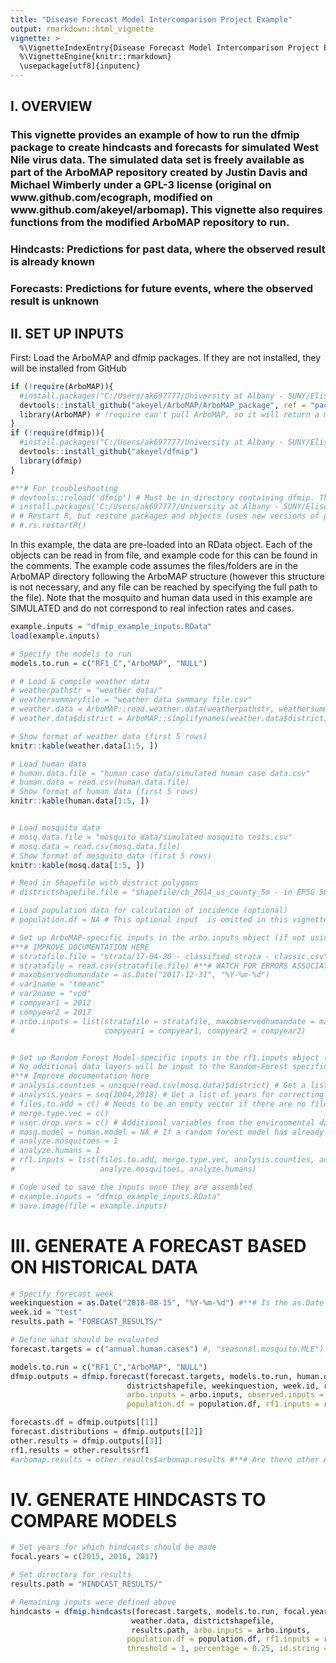 ```yaml
---
title: "Disease Forecast Model Intercomparison Project Example"
output: rmarkdown::html_vignette
vignette: >
  %\VignetteIndexEntry{Disease Forecast Model Intercomparison Project Example}
  %\VignetteEngine{knitr::rmarkdown}
  \usepackage[utf8]{inputenc}
---
```



## I. OVERVIEW

### This vignette provides an example of how to run the dfmip package to create hindcasts and forecasts for simulated West Nile virus data. The simulated data set is freely available as part of the ArboMAP repository created by Justin Davis and Michael Wimberly under a GPL-3 license (original on www.github.com/ecograph, modified on www.github.com/akeyel/arbomap). This vignette also requires functions from the modified ArboMAP repository to run.

### Hindcasts: Predictions for past data, where the observed result is already known

### Forecasts: Predictions for future events, where the observed result is unknown

## II. SET UP INPUTS

First: Load the ArboMAP and dfmip packages. If they are not installed, they will be installed from GitHub

```r

if (!require(ArboMAP)){
  #install.packages("C:/Users/ak697777/University at Albany - SUNY/Elison Timm, Oliver - CCEID/CODE/ArboMAP/ArboMAP/ArboMAP_0.1.0.tar.gz", repos = NULL)
  devtools::install_github("akeyel/ArboMAP/ArboMAP_package", ref = "package_test")
  library(ArboMAP) # !require can't pull ArboMAP, so it will return a message "No Package called ArboMAP" because it looks for it on CRAN
}
if (!require(dfmip)){
  #install.packages("C:/Users/ak697777/University at Albany - SUNY/Elison Timm, Oliver - CCEID/CODE/dfmip_0.1.0.tar.gz", repos = NULL)
  devtools::install_github("akeyel/dfmip")
  library(dfmip)
}

#**# For troubleshooting
# devtools::reload('dfmip') # Must be in directory containing dfmip. This installs from a local directory, NOT github. #**# MAYBE NOT - still getting same error.
# install.packages('C:/Users/ak697777/University at Albany - SUNY/Elison Timm, Oliver - CCEID/CODE/dfmip', repos = NULL, type = 'source')
# # Restart R, but restore packages and objects (uses new versions of packages)
# #.rs.restartR()

```

In this example, the data are pre-loaded into an RData object. Each of the objects can be read in from file, and example code for this can be found in the comments. The example code assumes the files/folders are in the ArboMAP directory following the ArboMAP structure (however this structure is not necessary, and any file can be reached by specifying the full path to the file). Note that the mosquito and human data used in this example are SIMULATED and do not correspond to real infection rates and cases. 

```r

example.inputs = "dfmip_example_inputs.RData"
load(example.inputs)

# Specify the models to run
models.to.run = c("RF1_C","ArboMAP", "NULL")

# # Load & compile weather data 
# weatherpathstr = "weather data/"
# weathersummaryfile = "weather data summary file.csv"
# weather.data = ArboMAP::read.weather.data(weatherpathstr, weathersummaryfile) # Compile the weather data into an R object for the code
# weather.data$district = ArboMAP::simplifynames(weather.data$district) # Convert the county names to match the mosquito and human data

# Show format of weather data (first 5 rows)
knitr::kable(weather.data[1:5, ])

# Load human data
# human.data.file = "human case data/simulated human case data.csv"
# human.data = read.csv(human.data.file)
# Show format of human data (first 5 rows)
knitr::kable(human.data[1:5, ])


# Load mosquito data
# mosq.data.file = "mosquito data/simulated mosquito tests.csv"
# mosq.data = read.csv(mosq.data.file)
# Show format of mosquito data (first 5 rows)
knitr::kable(mosq.data[1:5, ])

# Read in Shapefile with district polygons
# districtshapefile.file = "shapefile/cb_2014_us_county_5m - in EPSG 5070 - only SD.shp"

# Load population data for calculation of incidence (optional)
# population.df = NA # This optional input  is omitted in this vignette

# Set up ArboMAP-specific inputs in the arbo.inputs object (if not using ArboMAP, arbo.inputs can be set to NA)
#**# IMPROVE DOCUMENTATION HERE
# stratafile.file = "strata/17-04-20 - classified strata - classic.csv"
# stratafile = read.csv(stratafile.file) #**# WATCH FOR ERRORS ASSOCIATED WITH THIS
# maxobservedhumandate = as.Date("2017-12-31", "%Y-%m-%d")
# var1name = "tmeanc"
# var2name = "vpd"
# compyear1 = 2012
# compyear2 = 2017
# arbo.inputs = list(stratafile = stratafile, maxobservedhumandate = maxobservedhumandate, var1name = var1name, var2name = var2name,
#                    compyear1 = compyear1, compyear2 = compyear2)


# Set up Random Forest Model-specific inputs in the rf1.inputs object (if not using RF1, rf1.inputs can be set to NA)
# No additional data layers will be input to the Random-Forest specific inputs will be used in this example, so this object will be relatively simple to set up.
#**# Improve documentation here
# analysis.counties = unique(read.csv(mosq.data)$district) # Get a list of counties for adding years with no human cases
# analysis.years = seq(2004,2018) # Get a list of years for correcting for years with no human cases
# files.to.add = c() # Needs to be an empty vector if there are no files to add
# merge.type.vec = c()
# user.drop.vars = c() # Additional variables from the environmental data to exclude from the analysis
# mosq.model = human.model = NA # If a random forest model has already been fit, please enter the path here
# analyze.mosquitoes = 1
# analyze.humans = 1
# rf1.inputs = list(files.to.add, merge.type.vec, analysis.counties, analysis.years, user.drop.vars, mosq.model, human.model,
#                   analyze.mosquitoes, analyze.humans)

# Code used to save the inputs once they are assembled 
# example.inputs = "dfmip_example_inputs.RData"
# save.image(file = example.inputs)


```

# III. GENERATE A FORECAST BASED ON HISTORICAL DATA

```r

# Specify forecast week
weekinquestion = as.Date("2018-08-15", "%Y-%m-%d") #**# Is the as.Date part necessary?
week.id = "test"
results.path = "FORECAST_RESULTS/"

# Define what should be evaluated
forecast.targets = c("annual.human.cases") #, "seasonal.mosquito.MLE")

models.to.run = c("RF1_C","ArboMAP", "NULL")
dfmip.outputs = dfmip.forecast(forecast.targets, models.to.run, human.data, mosq.data, weather.data,
                          districtshapefile, weekinquestion, week.id, results.path,
                          arbo.inputs = arbo.inputs, observed.inputs = observed.inputs,
                          population.df = population.df, rf1.inputs = rf1.inputs)

forecasts.df = dfmip.outputs[[1]]
forecast.distributions = dfmip.outputs[[2]]
other.results = dfmip.outputs[[3]]
rf1.results = other.results$rf1
#arbomap.results = other.results$arbomap.results #**# Are there other Arbomap results to output?
```

# IV. GENERATE HINDCASTS TO COMPARE MODELS
```r
# Set years for which hindcasts should be made
focal.years = c(2015, 2016, 2017)

# Set directory for results
results.path = "HINDCAST_RESULTS/"

# Remaining inputs were defined above
hindcasts = dfmip.hindcasts(forecast.targets, models.to.run, focal.years, human.data, mosq.data,
                           weather.data, districtshapefile,
                           results.path, arbo.inputs = arbo.inputs,
                          population.df = population.df, rf1.inputs = rf1.inputs,
                          threshold = 1, percentage = 0.25, id.string = "test")




```
